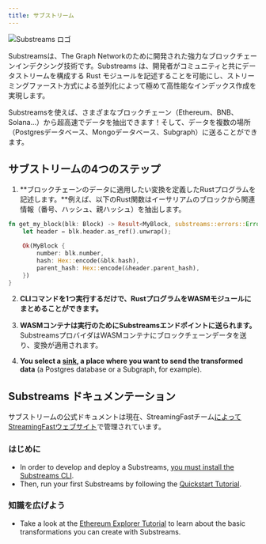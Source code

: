 ```yaml
---
title: サブストリーム
---
```


![Substreams ロゴ](/img/substreams-logo.png)

Substreamsは、The Graph Networkのために開発された強力なブロックチェーンインデクシング技術です。Substreams は、開発者がコミュニティと共にデータストリームを構成する Rust モジュールを記述することを可能にし、ストリーミングファースト方式による並列化によって極めて高性能なインデックス作成を実現します。

Substreamsを使えば、さまざまなブロックチェーン（Ethereum、BNB、Solana...）から超高速でデータを抽出できます！そして、データを複数の場所（Postgresデータベース、Mongoデータベース、Subgraph）に送ることができます。

## サブストリームの4つのステップ

1. **ブロックチェーンのデータに適用したい変換を定義したRustプログラムを記述します。**例えば、以下のRust関数はイーサリアムのブロックから関連情報（番号、ハッシュ、親ハッシュ）を抽出します。

```rust
fn get_my_block(blk: Block) -> Result<MyBlock, substreams::errors::Error> {
    let header = blk.header.as_ref().unwrap();

    Ok(MyBlock {
        number: blk.number,
        hash: Hex::encode(&blk.hash),
        parent_hash: Hex::encode(&header.parent_hash),
    })
}
```

2. **CLIコマンドを1つ実行するだけで、RustプログラムをWASMモジュールにまとめることができます。**

3. **WASMコンテナは実行のためにSubstreamsエンドポイントに送られます。** SubstreamsプロバイダはWASMコンテナにブロックチェーンデータを送り、変換が適用されます。

4. **You select a [sink](https://substreams.streamingfast.io/documentation/consume/other-sinks), a place where you want to send the transformed data** (a Postgres database or a Subgraph, for example).

## Substreams ドキュメンテーション

サブストリームの公式ドキュメントは現在、StreamingFastチーム[によってStreamingFastウェブサイト](https://substreams.streamingfast.io/)で管理されています。

### はじめに

- In order to develop and deploy a Substreams, [you must install the Substreams CLI](https://substreams.streamingfast.io/documentation/consume/installing-the-cli).
- Then, run your first Substreams by following the [Quickstart Tutorial](https://substreams.streamingfast.io/documentation/develop/init-project).

### 知識を広げよう

- Take a look at the [Ethereum Explorer Tutorial](https://substreams.streamingfast.io/tutorials/evm) to learn about the basic transformations you can create with Substreams.
